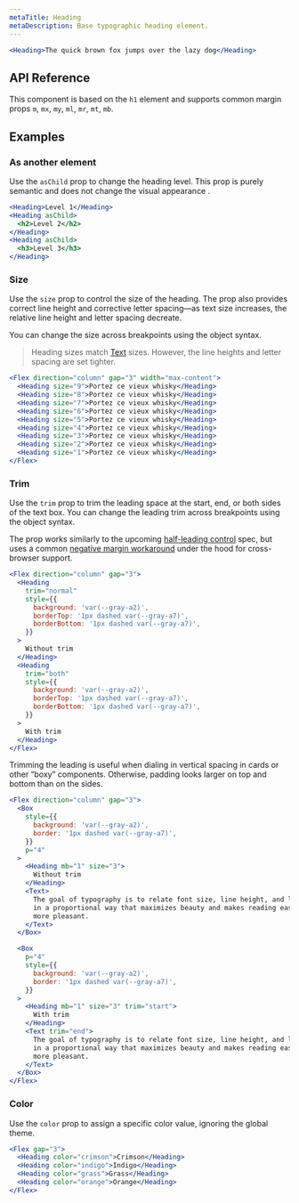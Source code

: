 ```yaml
---
metaTitle: Heading
metaDescription: Base typographic heading element.
---
```


```jsx live=true
<Heading>The quick brown fox jumps over the lazy dog</Heading>
```

## API Reference

This component is based on the `h1` element and supports common margin props `m`, `mx`, `my`, `ml`, `mr`, `mt`, `mb`.

<ThemesPropsTable name="heading" />

## Examples

### As another element

Use the `asChild` prop to change the heading level. This prop is purely semantic and does not change the visual appearance .

```jsx live=true
<Heading>Level 1</Heading>
<Heading asChild>
  <h2>Level 2</h2>
</Heading>
<Heading asChild>
  <h3>Level 3</h3>
</Heading>
```

### Size

Use the `size` prop to control the size of the heading. The prop also provides correct line height and corrective letter spacing—as text size increases, the relative line height and letter spacing decreate.

You can change the size across breakpoints using the object syntax.

> Heading sizes match [Text](/docs/themes/components/text) sizes. However, the line heights and letter spacing are set tighter.

```jsx live="true"
<Flex direction="column" gap="3" width="max-content">
  <Heading size="9">Portez ce vieux whisky</Heading>
  <Heading size="8">Portez ce vieux whisky</Heading>
  <Heading size="7">Portez ce vieux whisky</Heading>
  <Heading size="6">Portez ce vieux whisky</Heading>
  <Heading size="5">Portez ce vieux whisky</Heading>
  <Heading size="4">Portez ce vieux whisky</Heading>
  <Heading size="3">Portez ce vieux whisky</Heading>
  <Heading size="2">Portez ce vieux whisky</Heading>
  <Heading size="1">Portez ce vieux whisky</Heading>
</Flex>
```

### Trim

Use the `trim` prop to trim the leading space at the start, end, or both sides of the text box. You can change the leading trim across breakpoints using the object syntax.

The prop works similarly to the upcoming [half-leading control](https://www.w3.org/TR/css-inline-3/#leading-trim) spec, but uses a common [negative margin workaround](https://seek-oss.github.io/capsize/) under the hood for cross-browser support.

```jsx live="true"
<Flex direction="column" gap="3">
  <Heading
    trim="normal"
    style={{
      background: 'var(--gray-a2)',
      borderTop: '1px dashed var(--gray-a7)',
      borderBottom: '1px dashed var(--gray-a7)',
    }}
  >
    Without trim
  </Heading>
  <Heading
    trim="both"
    style={{
      background: 'var(--gray-a2)',
      borderTop: '1px dashed var(--gray-a7)',
      borderBottom: '1px dashed var(--gray-a7)',
    }}
  >
    With trim
  </Heading>
</Flex>
```

Trimming the leading is useful when dialing in vertical spacing in cards or other “boxy” components. Otherwise, padding looks larger on top and bottom than on the sides.

```jsx live="true"
<Flex direction="column" gap="3">
  <Box
    style={{
      background: 'var(--gray-a2)',
      border: '1px dashed var(--gray-a7)',
    }}
    p="4"
  >
    <Heading mb="1" size="3">
      Without trim
    </Heading>
    <Text>
      The goal of typography is to relate font size, line height, and line width
      in a proportional way that maximizes beauty and makes reading easier and
      more pleasant.
    </Text>
  </Box>

  <Box
    p="4"
    style={{
      background: 'var(--gray-a2)',
      border: '1px dashed var(--gray-a7)',
    }}
  >
    <Heading mb="1" size="3" trim="start">
      With trim
    </Heading>
    <Text trim="end">
      The goal of typography is to relate font size, line height, and line width
      in a proportional way that maximizes beauty and makes reading easier and
      more pleasant.
    </Text>
  </Box>
</Flex>
```

### Color

Use the `color` prop to assign a specific color value, ignoring the global theme.

```jsx live=true
<Flex gap="3">
  <Heading color="crimson">Crimson</Heading>
  <Heading color="indigo">Indigo</Heading>
  <Heading color="grass">Grass</Heading>
  <Heading color="orange">Orange</Heading>
</Flex>
```
